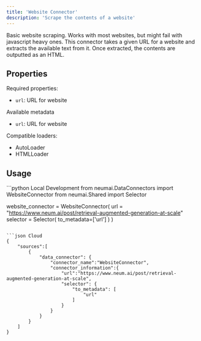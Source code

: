 ```yaml
---
title: 'Website Connector'
description: 'Scrape the contents of a website'
---
```


Basic website scraping. Works with most websites, but might fail with javascript heavy ones. This connector takes a given URL for a website and extracts the available text from it. Once extracted, the contents are outputted as an HTML.

## Properties

Required properties:
- `url`: URL for website

Available metadata
- `url`: URL for website

Compatible loaders:
- AutoLoader
- HTMLLoader

## Usage

<CodeGroup>
```python Local Development
from neumai.DataConnectors import WebsiteConnector
from neumai.Shared import Selector

website_connector =  WebsiteConnector(
    url = "https://www.neum.ai/post/retrieval-augmented-generation-at-scale"
    selector = Selector(
        to_metadata=['url']
    )
)
```

```json Cloud
{
    "sources":[
        {
            "data_connector": {
                "connector_name":"WebsiteConnector",
                "connector_information":{
                    "url":"https://www.neum.ai/post/retrieval-augmented-generation-at-scale",
                    "selector": {
                        "to_metadata": [
                            "url"
                        ]
                    }
                }
            }
        }
    ]
}
```

</CodeGroup>